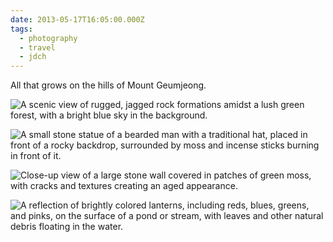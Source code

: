```yaml
---
date: 2013-05-17T16:05:00.000Z
tags:
  - photography
  - travel
  - jdch
---
```

All that grows on the hills of Mount Geumjeong.

![A scenic view of rugged, jagged rock formations amidst a lush green forest, with a bright blue sky in the background.](../../assets/photos/20130517-IMG_6882.jpg)

![A small stone statue of a bearded man with a traditional hat, placed in front of a rocky backdrop, surrounded by moss and incense sticks burning in front of it.](../../assets/photos/20130517-IMG_6894.jpg)

![Close-up view of a large stone wall covered in patches of green moss, with cracks and textures creating an aged appearance.](../../assets/photos/20130517-IMG_6906.jpg)

![A reflection of brightly colored lanterns, including reds, blues, greens, and pinks, on the surface of a pond or stream, with leaves and other natural debris floating in the water.](../../assets/photos/20130517-IMG_6903.jpg)